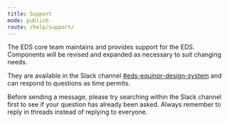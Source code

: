 ```yaml
---
title: Support
mode: publish
route: /help/support/
---
```


The EDS core team maintains and provides support for the EDS. Components will be revised and expanded as necessary to suit changing needs.

They are available in the Slack channel [#eds-equinor-design-system](https://equinor.slack.com/messages/CJT20H1B9) and can respond to questions as time permits.

Before sending a message, please try searching within the Slack channel first to see if your question has already been asked.
Always remember to reply in threads instead of replying to everyone.
